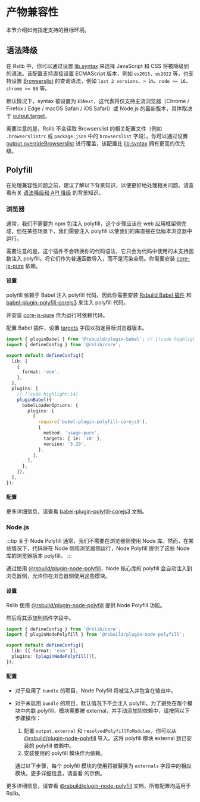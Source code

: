 
# 产物兼容性

本节介绍如何指定支持的目标环境。

## 语法降级

在 Rslib 中，你可以通过设置 [lib.syntax](/config/lib/syntax) 来选择 JavaScript 和 CSS 将被降级到的语法。该配置支持直接设置 ECMAScript 版本，例如 `es2015`、`es2022` 等，也支持设置 [Browserslist](https://browsersl.ist/) 的查询语法，例如 `last 2 versions`、`> 1%`、`node >= 16`、`chrome >= 80` 等。

默认情况下，syntax 被设置为 `ESNext`，这代表将仅支持主流浏览器（Chrome / Firefox / Edge / macOS Safari / iOS Safari）或 Node.js 的最新版本，具体取决于 [output.target](/config/rsbuild/output#outputtarget)。

需要注意的是，Rslib 不会读取 Browserslist 的相关配置文件（例如 `.browserslistrc` 或 `package.json` 中的 `browserslist` 字段）。你可以通过设置 [output.overrideBrowserslist](/config/rsbuild/output#outputoverridebrowserslist) 进行覆盖，该配置比 [lib.syntax](/config/lib/syntax) 拥有更高的优先级。

## Polyfill

在处理兼容性问题之前，建议了解以下背景知识，以便更好地处理相关问题。请查看有关 [语法降级和 API 降级](https://rsbuild.rs/zh/guide/advanced/browser-compatibility#%E8%AF%AD%E6%B3%95%E9%99%8D%E7%BA%A7%E5%92%8C-api-%E9%99%8D%E7%BA%A7) 的背景知识。

### 浏览器

通常，我们不需要为 npm 包注入 polyfill，这个步骤应该在 web 应用框架侧完成，但在某些场景下，我们需要注入 polyfill 以使我们的库直接在低版本浏览器中运行。

需要注意的是，这个插件不会转换你的代码语法，它只会为代码中使用的未支持函数注入 polyfill，将它们作为普通函数导入，而不是污染全局。你需要安装 [core-js-pure](https://www.npmjs.com/package/core-js-pure) 依赖。

#### 设置

polyfill 依赖于 Babel 注入 polyfill 代码，因此你需要安装 [Rsbuild Babel 插件](https://rsbuild.rs/zh/plugins/list/plugin-babel) 和 [babel-plugin-polyfill-corejs3](https://www.npmjs.com/package/babel-plugin-polyfill-corejs3) 来注入 polyfill 代码。

<PackageManagerTabs command="add @rsbuild/plugin-babel babel-plugin-polyfill-corejs3 -D" />

并安装 [core-js-pure](https://www.npmjs.com/package/core-js-pure) 作为运行时依赖代码。

<PackageManagerTabs command="add core-js-pure" />

配置 Babel 插件，设置 [targets](https://babeljs.io/docs/options#targets) 字段以指定目标浏览器版本。

```ts title="rslib.config.ts"
import { pluginBabel } from '@rsbuild/plugin-babel'; // [!code highlight]
import { defineConfig } from '@rslib/core';

export default defineConfig({
  lib: [
    {
      format: 'esm',
    },
  ],
  plugins: [
    // [!code highlight:14]
    pluginBabel({
      babelLoaderOptions: {
        plugins: [
          [
            require('babel-plugin-polyfill-corejs3'),
            {
              method: 'usage-pure',
              targets: { ie: '10' },
              version: '3.29',
            },
          ],
        ],
      },
    }),
  ],
});
```

#### 配置

更多详细信息，请查看 [babel-plugin-polyfill-corejs3](https://www.npmjs.com/package/babel-plugin-polyfill-corejs3) 文档。

### Node.js

:::tip 关于 Node Polyfill
通常，我们不需要在浏览器侧使用 Node 库。然而，在某些情况下，代码将在 Node 侧和浏览器侧运行，Node Polyfill 提供了这些 Node 库的浏览器版本 polyfill。
:::

通过使用 [@rsbuild/plugin-node-polyfill](https://github.com/rspack-contrib/rsbuild-plugin-node-polyfill)，Node 核心库的 polyfill 会自动注入到浏览器侧，允许你在浏览器侧使用这些模块。

#### 设置

Rslib 使用 [@rsbuild/plugin-node-polyfill](https://github.com/rspack-contrib/rsbuild-plugin-node-polyfill) 提供 Node Polyfill 功能。

<PackageManagerTabs command="add @rsbuild/plugin-node-polyfill -D" />

然后将其添加到插件字段中。

```ts title="rslib.config.ts"
import { defineConfig } from '@rslib/core';
import { pluginNodePolyfill } from '@rsbuild/plugin-node-polyfill';

export default defineConfig({
  lib: [{ format: 'esm' }],
  plugins: [pluginNodePolyfill()],
});
```

#### 配置

- 对于启用了 `bundle` 的项目，Node Polyfill 将被注入并包含在输出中。
- 对于未启用 `bundle` 的项目，默认情况下不会注入 polyfill。为了避免在每个模块中内联 polyfill，模块需要被 external，并手动添加到依赖中，请按照以下步骤操作：

  1. 配置 `output.external` 和 `resolvedPolyfillToModules`，你可以从 [@rsbuild/plugin-node-polyfill](https://github.com/rspack-contrib/rsbuild-plugin-node-polyfill) 导入。这将 polyfill 模块 external 到已安装的 polyfill 依赖中。
  2. 安装使用的 polyfill 模块作为依赖。

  通过以下步骤，每个 polyfill 模块的使用将被替换为 `externals` 字段中的相应模块。更多详细信息，请查看 <SourceCode href="https://github.com/web-infra-dev/rslib/blob/main/tests/integration/node-polyfill/bundle-false/rslib.config.ts" /> 的示例。

更多详细信息，请查看 [@rsbuild/plugin-node-polyfill](https://github.com/rspack-contrib/rsbuild-plugin-node-polyfill) 文档，所有配置均适用于 Rslib。
